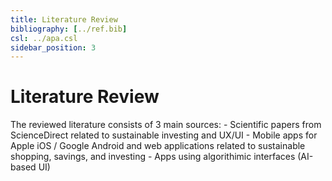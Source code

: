 ```yaml
---
title: Literature Review
bibliography: [../ref.bib]
csl: ../apa.csl
sidebar_position: 3
---
```


# Literature Review

The reviewed literature consists of 3 main sources:
- Scientific papers from ScienceDirect related to sustainable investing and UX/UI
- Mobile apps for Apple iOS / Google Android and web applications related to sustainable shopping, savings, and investing
- Apps using algorithimic interfaces (AI-based UI)



```{=mdx}
import Figure from '/src/components/Figure'
import Literature from '../images/literature.png'
<Figure caption="Select example papers from the Literature Review" src={Literature} />
```
